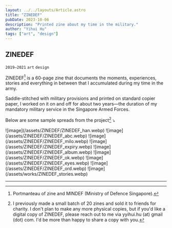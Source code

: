 ```yaml
---
layout: ../../layouts/Article.astro
title: "ZINEDEF"
pubDate: 2023-10-06
description: "Printed zine about my time in the military."
author: "Yihui Hu"
tags: ["art", "design"]
---
```


## ZINEDEF

`2019–2021`
`art`
`design`

ZINEDEF[^1] is a 60-page zine that documents the moments, experiences, stories and everything in between that I accumulated during my time in the army. 

Saddle-stitched with military provisions and printed on standard copier paper, I worked on it on and off for about two years—the duration of my mandatory military service in the Singapore Armed Forces.  

Below are some sample spreads from the project[^2] ⤵︎

<div className="image-container">
  ![image](/assets/ZINEDEF/ZINEDEF_han.webp)
  ![image](/assets/ZINEDEF/ZINEDEF_abc.webp)
  ![image](/assets/ZINEDEF/ZINEDEF_milo.webp)
  ![image](/assets/ZINEDEF/ZINEDEF_expiry.webp)
  ![image](/assets/ZINEDEF/ZINEDEF_album.webp)
  ![image](/assets/ZINEDEF/ZINEDEF_ok.webp)
  ![image](/assets/ZINEDEF/ZINEDEF_eyes.webp)
  ![image](/assets/ZINEDEF/ZINEDEF_ord.webp)
  ![image](/assets/works/ZINEDEF_stories.webp)
</div>

---

[^1]: Portmanteau of zine and MINDEF (Ministry of Defence Singapore).
[^2]: I previously made a small batch of 20 zines and sold it to friends for charity. I don't plan to make any more physical copies, but if you'd like a digital copy of ZINEDEF, please reach out to me via yyihui.hu (at) gmail (dot) com. I'd be more than happy to share a copy with you.
